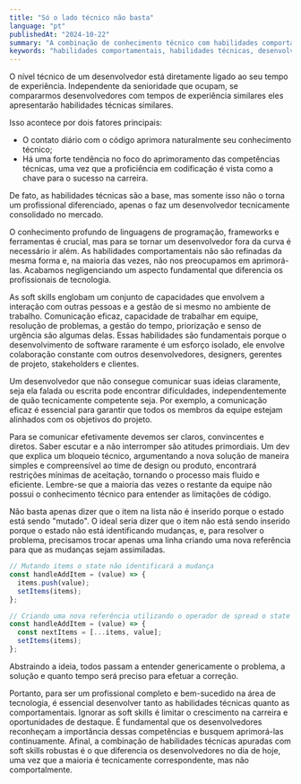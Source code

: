 ```yaml
---
title: "Só o lado técnico não basta"
language: "pt"
publishedAt: "2024-10-22"
summary: "A combinação de conhecimento técnico com habilidades comportamentais é o que destaca um profissional de tecnologia. Uma vez que as habilidades técnicas são semelhantes, as comportamentais se tornam as diferenciais."
keywords: "habilidades comportamentais, habilidades técnicas, desenvolvimento de software, engenheiro de software, comunicação"
---
```


O nível técnico de um desenvolvedor está diretamente ligado ao seu tempo de experiência. Independente da senioridade que ocupam, se compararmos desenvolvedores com tempos de experiência similares eles apresentarão habilidades técnicas similares.

Isso acontece por dois fatores principais:

- O contato diário com o código aprimora naturalmente seu conhecimento técnico;
- Há uma forte tendência no foco do aprimoramento das competências técnicas, uma vez que a proficiência em codificação é vista como a chave para o sucesso na carreira.

De fato, as habilidades técnicas são a base, mas somente isso não o torna um profissional diferenciado, apenas o faz um desenvolvedor tecnicamente consolidado no mercado.

O conhecimento profundo de linguagens de programação, frameworks e ferramentas é crucial, mas para se tornar um desenvolvedor fora da curva é necessário ir além. As habilidades comportamentais não são refinadas da mesma forma e, na maioria das vezes, não nos preocupamos em aprimorá-las. Acabamos negligenciando um aspecto fundamental que diferencia os profissionais de tecnologia.

As soft skills englobam um conjunto de capacidades que envolvem a interação com outras pessoas e a gestão de si mesmo no ambiente de trabalho. Comunicação eficaz, capacidade de trabalhar em equipe, resolução de problemas, a gestão do tempo, priorização e senso de urgência são algumas delas. Essas habilidades são fundamentais porque o desenvolvimento de software raramente é um esforço isolado, ele envolve colaboração constante com outros desenvolvedores, designers, gerentes de projeto, stakeholders e clientes.

Um desenvolvedor que não consegue comunicar suas ideias claramente, seja ela falada ou escrita pode encontrar dificuldades, independentemente de quão tecnicamente competente seja. Por exemplo, a comunicação eficaz é essencial para garantir que todos os membros da equipe estejam alinhados com os objetivos do projeto.

Para se comunicar efetivamente devemos ser claros, convincentes e diretos. Saber escutar e a não interromper são atitudes primordiais. Um dev que explica um bloqueio técnico, argumentando a nova solução de maneira simples e compreensível ao time de design ou produto, encontrará restrições mínimas de aceitação, tornando o processo mais fluido e eficiente. Lembre-se que a maioria das vezes o restante da equipe não possui o conhecimento técnico para entender as limitações de código.

Não basta apenas dizer que o item na lista não é inserido porque o estado está sendo "mutado". O ideal seria dizer que o item não está sendo inserido porque o estado não está identificando mudanças, e, para resolver o problema, precisamos trocar apenas uma linha criando uma nova referência para que as mudanças sejam assimiladas.

```jsx
// Mutando items o state não identificará a mudança
const handleAddItem = (value) => {
  items.push(value);
  setItems(items);
};
```

```jsx
// Criando uma nova referência utilizando o operador de spread o state identificar a mudança
const handleAddItem = (value) => {
  const nextItems = [...items, value];
  setItems(items);
};
```

Abstraindo a ideia, todos passam a entender genericamente o problema, a solução e quanto tempo será preciso para efetuar a correção.

Portanto, para ser um profissional completo e bem-sucedido na área de tecnologia, é essencial desenvolver tanto as habilidades técnicas quanto as comportamentais. Ignorar as soft skills é limitar o crescimento na carreira e oportunidades de destaque. É fundamental que os desenvolvedores reconheçam a importância dessas competências e busquem aprimorá-las continuamente. Afinal, a combinação de habilidades técnicas apuradas com soft skills robustas é o que diferencia os desenvolvedores no dia de hoje, uma vez que a maioria é tecnicamente correspondente, mas não comportalmente.
